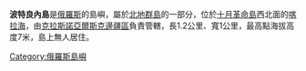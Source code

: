 '''波特良內島'''是[[俄羅斯|俄羅斯]]的島嶼，屬於[[北地群島|北地群島]]的一部分，位於[[十月革命島|十月革命島]]西北面的[[喀拉海|喀拉海]]，由[[克拉斯諾亞爾斯克邊疆區|克拉斯諾亞爾斯克邊疆區]]負責管轄，長1.2公里、寬1公里，最高點海拔高度7米，島上無人居住。

{{Russia-geo-stub}}
[[Category:俄羅斯島嶼|Category:俄羅斯島嶼]]